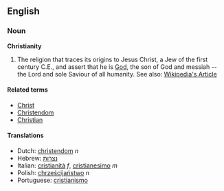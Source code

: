 ==English==

===Noun===
'''Christianity'''

#The religion that traces its origins to Jesus Christ, a Jew of the first century C.E., and assert that he is [[God]], the son of God and messiah -- the Lord and sole Saviour of all humanity.  See also: [http://en.wikipedia.org/wiki/Christianity Wikipedia's Article]

====Related terms====
*[[Christ]]
*[[Christendom]]
*[[Christian]]

====Translations====
*Dutch: [[christendom]] ''n''
*Hebrew: [[נצרות]]
*Italian: [[cristianità]] ''f'', [[cristianesimo]] ''m''
*Polish: [[chrześcijaństwo]] ''n''
*Portuguese: [[cristianismo]]